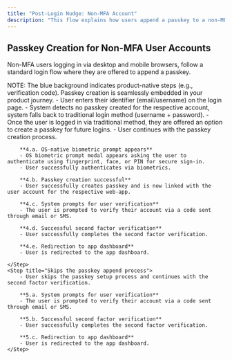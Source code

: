 ```yaml
---
title: "Post-Login Nudge: Non-MFA Account"
description: "This flow explains how users append a passkey to a non-MFA account."
---
```



## Passkey Creation for Non-MFA User Accounts

Non-MFA users logging in via desktop and mobile browsers, follow a standard login flow where they are offered to append a passkey.

<Tabs>
  <Tab title="macOS">
    <ToolingFrame 
        imageURL="/images/authentication-flow/web-app/desktop/non-mfa-append-macos.png"
        caption="macOS passkey append, non-MFA accounts"
        imageName="non-mfa-append-macos.png"
    />
  </Tab>

<Tab title="Windows">
    <ToolingFrame
        imageURL="/images/authentication-flow/web-app/desktop/non-mfa-append-windows.png"
        caption="Windows passkey append, non-MFA accounts"
        imageName="non-mfa-append-windows.png"
    />
</Tab>

<Tab title="iOS">
    <ToolingFrame
        imageURL="/images/authentication-flow/web-app/mobile/non-mfa-append-ios.png"
        caption="iOS passkey append, non-MFA accounts"
        imageName="non-mfa-append-ios.png"
    />
</Tab>

  <Tab title="Android">
    <ToolingFrame 
        imageURL="/images/authentication-flow/web-app/mobile/non-mfa-append-android.png"
        caption="Android passkey append, non-MFA accounts"
        imageName="non-mfa-append-android.png"
    />
  </Tab>
</Tabs>

<Info>
    NOTE: The blue background indicates product-native steps (e.g., verification
    code). Passkey creation is seamlessly embedded in your product journey.
</Info>

<Steps>
     <Step title="Login when user has no passkeys">
        - User enters their identifier (email/username) on the login page.
    </Step>
    <Step title="Fallback to traditional login method">
        - System detects no passkey created for the respective account, system falls back to traditional login method (username + password).
    </Step>
    <Step title="Passkey append process initiates">
        - Once the user is logged in via traditional method, they are offered an option to create a passkey for future logins.
    </Step>
    <Step title="Passkey append process continues">
        - User continues with the passkey creation process.

        **4.a. OS-native biometric prompt appears**
        - OS biometric prompt modal appears asking the user to authenticate using fingerprint, face, or PIN for secure sign-in.
        - User successfully authenticates via biometrics.

        **4.b. Passkey creation successful**
        - User successfully creates passkey and is now linked with the user account for the respective web-app.

        **4.c. System prompts for user verification**
        - The user is prompted to verify their account via a code sent through email or SMS.

        **4.d. Successful second factor verification**
        - User successfully completes the second factor verification.

        **4.e. Redirection to app dashboard**
        - User is redirected to the app dashboard.

    </Step>
    <Step title="Skips the passkey append process">
        - User skips the passkey setup process and continues with the second factor verification.

        **5.a. System prompts for user verification**
        - The user is prompted to verify their account via a code sent through email or SMS.

        **5.b. Successful second factor verification**
        - User successfully completes the second factor verification.

        **5.c. Redirection to app dashboard**
        - User is redirected to the app dashboard.
    </Step>

</Steps>
